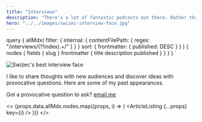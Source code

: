 ```yaml
---
title: "Interviews"
description: "There's a lot of fantastic podcasts out there. Rather than add one more to the list, Swizec runs a reverse podcast – guesting with everyone who has good questions."
hero: "../../images/swizec-interview-face.jpg"
---
```



  query {
    allMdx(
      filter: {
        internal: { contentFilePath: { regex: "/interviews/(?!index).+/" } }
      }
      sort: { frontmatter: { published: DESC } }
    ) {
      nodes {
        fields {
          slug
        }
        frontmatter {
          title
          description
          published
        }
      }
    }
  }
`

![Swizec's best interview face](../../images/swizec-interview-face.jpg)

I like to share thoughts with new audiences and discover ideas with provocative questions. Here are some of my past appearances.

Got a provocative question to ask? [email me](mailto:hi@swizec.com?subject=Provocative+question)

<>
  {props.data.allMdx.nodes.map((props, i) => (
    <ArticleListing {...props} key={i} />
  ))}
</>
